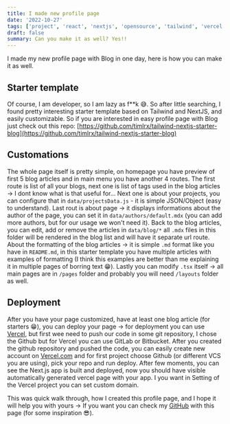```yaml
---
title: I made new profile page
date: '2022-10-27'
tags: ['project', 'react', 'nextjs', 'opensource', 'tailwind', 'vercel']
draft: false
summary: Can you make it as well? Yes!!
---
```


I made my new profile page with Blog in one day, here is how you can make it as well.

## Starter template

Of course, I am developer, so I am lazy as f**k 😅. So after little searching, I found pretty interesting starter template based on Tailwind and NextJS, and easily customizable.
So if you are interested in easy profile page with Blog just check out this repo: [https://github.com/timlrx/tailwind-nextjs-starter-blog](https://github.com/timlrx/tailwind-nextjs-starter-blog)

## Customations

The whole page itself is pretty simple, on homepage you have preview of first 5 blog articles and in main menu you have another 4 routes. The first route is list of all your blogs, next one is list of tags used in the blog articles -> I dont know what is that useful for... Next one is about your projects, you can configure that in `data/projectsData.js` - it is simple JSON/Object (easy to understand). Last rout is about page -> it displays informations about the author of the page, you can set it in `data/authors/default.mdx` (you can add more authors, but for our usage we won't need it).
Back to the blog articles, you can edit, add or remove the articles in `data/blog/*` all `.mdx` files in this folder will be rendered in the blog list and will have it separate url route. About the formatting of the blog articles -> it is simple `.md` format like you have in `README.md`, in this starter template you have multiple articles with examples of formatting (I think this examples are better than me explaining it in multiple pages of borring text 😁).
Lastly you can modify `.tsx` itself -> all main pages are in `/pages` folder and probably you will need `/layouts` folder as well.

## Deployment

After you have your page customized, have at least one blog article (for starters 😁), you can deploy your page -> for deployment you can use [Vercel](https://vercel.com/), but first wee need to push our code in some git repository, I chose the Github but for Vercel you can use GitLab or Bitbucket.
After you created the github repository and pushed the code, you can easily create new account on [Vercel.com](https://vercel.com/) and for first project choose Github (or different VCS you are using), pick your repo and run deploy. After few moments, you can see the Next.js app is built and deployed, now you should have visible automatically generated vercel page with your app.
I you want in Setting of the Vercel project you can set custom domain.


This was quick walk through, how I created this profile page, and I hope it will help you with yours -> If you want you can check my [GitHub](https://github.com/pavelsima/personal-page) with this page (for some inspiration 😎).